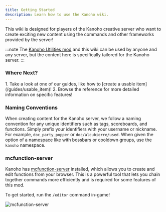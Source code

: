 ```yaml
---
title: Getting Started
description: Learn how to use the Kanoho wiki.
---
```



This wiki is designed for players of the Kanoho creative server who want to create exciting new content using the commands and other frameworks provided by the server!

:::note
The [Kanoho Utilities mod](https://github.com/nimahost/kanoho-utilities) and this wiki can be used by anyone and any server, but the content here is specifically tailored for the Kanoho server.
:::

### Where Next?
<Steps>
1. Take a look at one of our guides, like how to [create a usable item](/guides/usable_item)!
2. Browse the reference for more detailed information on specific features!
</Steps>

### Naming Conventions

When creating content for the Kanoho server, we follow a naming convention for any unique identifiers such as tags, scoreboards, and functions.
Simply prefix your identifiers with your username or nickname. For example, `doc_party_popper` or `doc/alcubierre/used`.
When given the option of a namespace like with bossbars or cooldown groups, use the `kanoho` namespace.

### mcfunction-server

Kanoho has [mcfunction-server](https://github.com/brooke-ec/mcfunction-server) installed, which allows you to create and edit functions from your browser.
This is a powerful tool that lets you chain together commands more efficiently and is required for some features of this mod.

To get started, run the `/editor` command in-game!

![mcfunction-server](../../../assets/mcfunction-server.png)